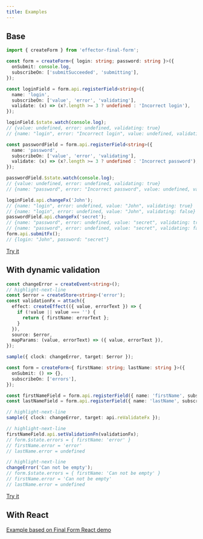 ```yaml
---
title: Examples
---
```


## Base

```ts
import { createForm } from 'effector-final-form';

const form = createForm<{ login: string; password: string }>({
  onSubmit: console.log,
  subscribeOn: ['submitSucceeded', 'submitting'],
});

const loginField = form.api.registerField<string>({
  name: 'login',
  subscribeOn: ['value', 'error', 'validating'],
  validate: (x) => (x?.length >= 3 ? undefined : 'Incorrect login'),
});

loginField.$state.watch(console.log);
// {value: undefined, error: undefined, validating: true}
// {name: "login", error: "Incorrect login", value: undefined, validating: false}

const passwordField = form.api.registerField<string>({
  name: 'password',
  subscribeOn: ['value', 'error', 'validating'],
  validate: (x) => (x?.length >= 3 ? undefined : 'Incorrect password'),
});

passwordField.$state.watch(console.log);
// {value: undefined, error: undefined, validating: true}
// {name: "password", error: "Incorrect password", value: undefined, validating: false}

loginField.api.changeFx('John');
// {name: "login", error: undefined, value: "John", validating: true}
// {name: "login", error: undefined, value: "John", validating: false}
passwordField.api.changeFx('secret');
// {name: "password", error: undefined, value: "secret", validating: true}
// {name: "password", error: undefined, value: "secret", validating: false}
form.api.submitFx();
// {login: "John", password: "secret"}
```

[Try it](https://stackblitz.com/edit/typescript-5fydjc?file=index.ts)

## With dynamic validation

```ts
const changeError = createEvent<string>();
// highlight-next-line
const $error = createStore<string>('error');
const validationFx = attach({
  effect: createEffect(({ value, errorText }) => {
    if (!value || value === '') {
      return { firstName: errorText };
    }
  }),
  source: $error,
  mapParams: (value, errorText) => ({ value, errorText }),
});

sample({ clock: changeError, target: $error });

const form = createForm<{ firstName: string; lastName: string }>({
  onSubmit: () => {},
  subscribeOn: ['errors'],
});

const firstNameField = form.api.registerField({ name: 'firstName', subscribeOn: ['error'] });
const lastNameField = form.api.registerField({ name: 'lastName', subscribeOn: ['error'] });

// highlight-next-line
sample({ clock: changeError, target: api.reValidateFx });

// highlight-next-line
firstNameField.api.setValidationFn(validationFx);
// form.$state.errors = { firstName: 'error' }
// firstName.error = 'error'
// lastName.error = undefined

// highlight-next-line
changeError('Can not be empty');
// form.$state.errors = { firstName: 'Can not be empty' }
// firstName.error = 'Can not be empty'
// lastName.error = undefined
```

[Try it](https://stackblitz.com/edit/react-ts-r8fy3e?file=index.tsx)

## With React

[Example based on Final Form React demo](https://stackblitz.com/edit/react-ts-xjh6yd?file=index.tsx)
